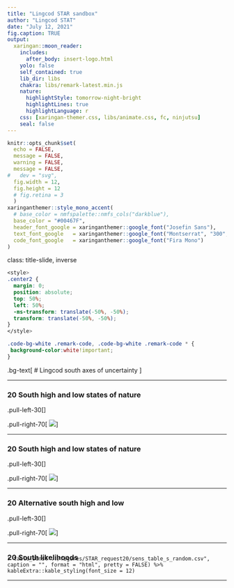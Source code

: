 ```yaml
---
title: "Lingcod STAR sandbox"
author: "Lingcod STAT"
date: "July 12, 2021"
fig.caption: TRUE
output: 
  xaringan::moon_reader:
    includes:
      after_body: insert-logo.html
    yolo: false
    self_contained: true
    lib_dir: libs
    chakra: libs/remark-latest.min.js
    nature:
      highlightStyle: tomorrow-night-bright
      highlightLines: true
      highlightLanguage: r
    css: [xaringan-themer.css, libs/animate.css, fc, ninjutsu]
    seal: false
---
```


```r
knitr::opts_chunk$set(
  echo = FALSE,
  message = FALSE,
  warning = FALSE,
  message = FALSE,
#   dev = "svg",
  fig.width = 12,
  fig.height = 12
  # fig.retina = 3
  )
xaringanthemer::style_mono_accent(
  # base_color = nmfspalette::nmfs_cols("darkblue"),
  base_color = "#00467F",
  header_font_google = xaringanthemer::google_font("Josefin Sans"),
  text_font_google   = xaringanthemer::google_font("Montserrat", "300", "300i"),
  code_font_google   = xaringanthemer::google_font("Fira Mono")
)
```

class: title-slide, inverse
```css
<style>
.center2 {
  margin: 0;
  position: absolute;
  top: 50%;
  left: 50%;
  -ms-transform: translate(-50%, -50%);
  transform: translate(-50%, -50%);
}
</style>
```
```css
.code-bg-white .remark-code, .code-bg-white .remark-code * {
 background-color:white!important;
}
```

.bg-text[
# Lingcod south axes of uncertainty
<hr />
Lingcod STAT<br><br>
July 12, 2021<br>
]

---

### 20 South high and low states of nature

.pull-left-30[
]

.pull-right-70[
<img style="width80%" src="../figures/STAR_request20/sens_timeseries_s_random.png">
]

---

### 20 South high and low states of nature

.pull-left-30[
]

.pull-right-70[
<img style="width80%" src="../figures/STAR_request20/toosmall.png">
]

---

### 20 Alternative south high and low

.pull-left-30[
]

.pull-right-70[
<img style="width80%" src="../figures/STAR_request20/sens_timeseries_s_R0.png">
]

---

### 20 South likelihoods

<p style="margin-top:-30px;">
`r table_sens("../figures/STAR_request20/sens_table_s_random.csv", 
              caption = "", format = "html", pretty = FALSE) %>%
      kableExtra::kable_styling(font_size = 12) 
`

---

